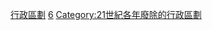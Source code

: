{{Cat topic in year| topic=廢除的行政區劃|year=2016}}
[[Category:2016年廢除|行政區劃]]
[[Category:2010年代廢除的行政區劃|6]]
[[Category:21世紀各年廢除的行政區劃|Category:21世紀各年廢除的行政區劃]]